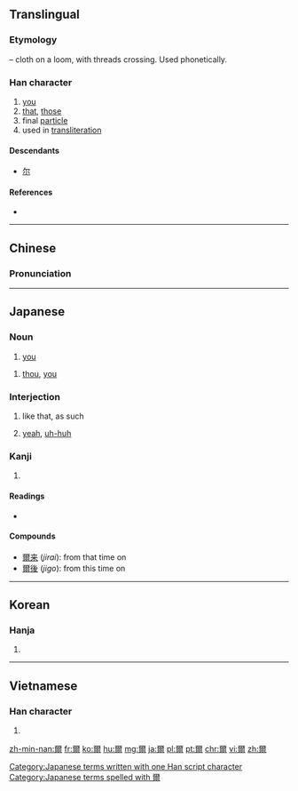{{also|尔|尓}}
==Translingual==
{{zh-hanzi-box|[[尔]]|爾}}

===Etymology===
{{liushu|p}} – cloth on a loom, with threads crossing. Used phonetically.

===Han character===
{{Han char|rn=89|rad=爻|as=10|sn=14|four=1022<sub>7</sub>|canj=一火月大 (MFBK)}}

# [[you]]
# [[that]], [[those]]
# final [[particle]]
# used in [[transliteration]]

====Descendants====
* [[尔]]

====References====
* {{Han ref|kx=0691.040|dkj=19750|dj=1104.030|hdz=10027.010|uh=723E|ud=29246|bh=BAB8|bd=47800}}

----

==Chinese==
{{zh-hanzi-box|[[尔]]|爾}}

===Pronunciation===
{{zh-pron
|m=ěr
|c=ji5
|mn=ní
|mc=y
|oc=y
|ma=
|cat=pron,det,part
}}

----

==Japanese==

===Noun===
{{ja-noun|k|hira=おれ|rom=ore}}

# {{context|archaic|vulgar|lang=ja|sort=おれ}} [[you]]
{{ja-noun|k|hira=なんじ|rom=nanji}}
# {{context|archaic|lang=ja|sort=なんじ}} [[thou]], [[you]]

===Interjection===
{{ja-pos|k|interjection|hira=しか|rom=shika}}

# {{context|archaic|lang=ja|sort=しか}} like that, as such
# [[yeah]], [[uh-huh]]

===Kanji===
{{ja-kanji|grade=|rs=爻10}}

# {{defn|lang=ja|sort=爻10}}

====Readings====
* {{ja-readings|on=[[じ]] (''ji''), [[に]] (''ni'')|kun=[[おれ]] (''ore''), [[しか]] (''shika''), [[しかり]] (''shikari''), [[その]] (''sono''), [[なんじ]] (''nanji''), [[のみ]] (''nomi'')|nanori=[[あきら]] (''akira''), [[ちか]] (''chika''), [[み]] (''mi''), [[みつる]] (''mitsuru'')}}

====Compounds====
* [[爾来]] (''jirai''): from that time on
* [[爾後]] (''jigo''): from this time on

[[Category:Japanese terms written with one Han script character]]
[[Category:Japanese terms spelled with 爾]]

----

==Korean==

===Hanja===
{{ko-hanja|hangeul=이|eumhun=|rv=i|mr=i|y=i}}

# {{defn|lang=ko|sort=爻10}}

----

==Vietnamese==

===Han character===
{{vi-hantu|[[nhĩ]], [[nhãi]]|rs=爻10}}

# {{defn|lang=vi|sort=爻10}}

[[zh-min-nan:爾]]
[[fr:爾]]
[[ko:爾]]
[[hu:爾]]
[[mg:爾]]
[[ja:爾]]
[[pl:爾]]
[[pt:爾]]
[[chr:爾]]
[[vi:爾]]
[[zh:爾]]